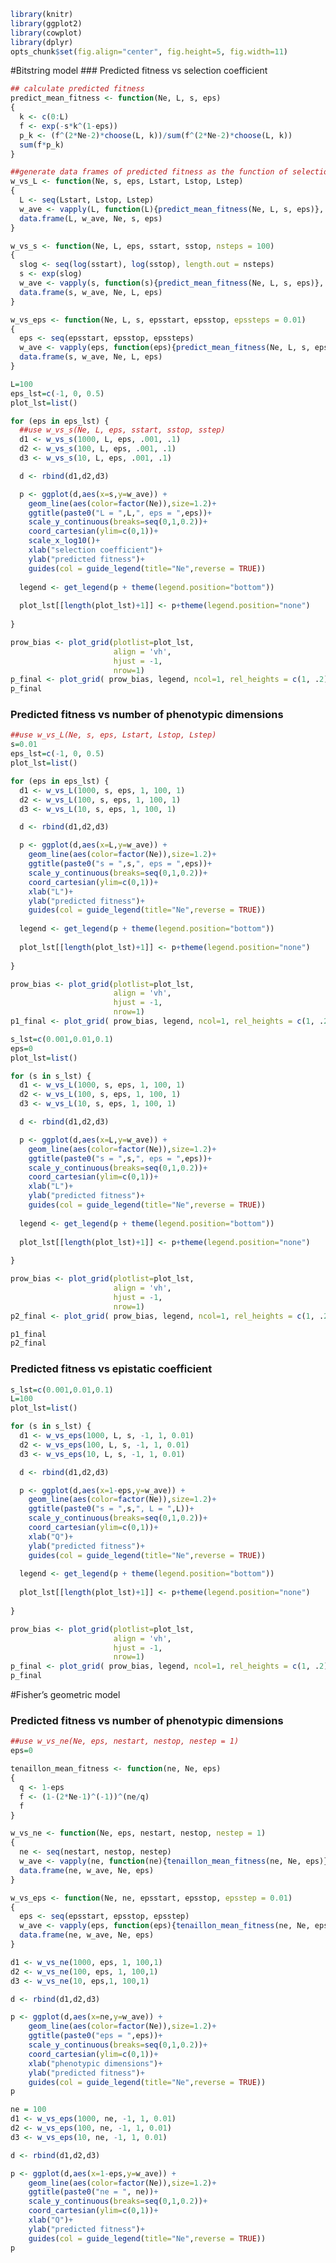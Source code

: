 ```r
library(knitr)
library(ggplot2)
library(cowplot)
library(dplyr)
opts_chunk$set(fig.align="center", fig.height=5, fig.width=11)
```

#Bitstring model
### Predicted fitness vs selection coefficient 

```r
## calculate predicted fitness
predict_mean_fitness <- function(Ne, L, s, eps)
{
  k <- c(0:L)
  f <- exp(-s*k^(1-eps))	
  p_k <- (f^(2*Ne-2)*choose(L, k))/sum(f^(2*Ne-2)*choose(L, k))
  sum(f*p_k)
}

##generate data frames of predicted fitness as the function of selection coefficient, ne, and number of classes
w_vs_L <- function(Ne, s, eps, Lstart, Lstop, Lstep)
{
  L <- seq(Lstart, Lstop, Lstep)
  w_ave <- vapply(L, function(L){predict_mean_fitness(Ne, L, s, eps)}, 1)
  data.frame(L, w_ave, Ne, s, eps)
}

w_vs_s <- function(Ne, L, eps, sstart, sstop, nsteps = 100)
{
  slog <- seq(log(sstart), log(sstop), length.out = nsteps)
  s <- exp(slog)
  w_ave <- vapply(s, function(s){predict_mean_fitness(Ne, L, s, eps)}, 1)
  data.frame(s, w_ave, Ne, L, eps)
}

w_vs_eps <- function(Ne, L, s, epsstart, epsstop, epssteps = 0.01)
{
  eps <- seq(epsstart, epsstop, epssteps)  
  w_ave <- vapply(eps, function(eps){predict_mean_fitness(Ne, L, s, eps)}, 1)
  data.frame(s, w_ave, Ne, L, eps)
}

L=100
eps_lst=c(-1, 0, 0.5)
plot_lst=list()

for (eps in eps_lst) {
  ##use w_vs_s(Ne, L, eps, sstart, sstop, sstep)
  d1 <- w_vs_s(1000, L, eps, .001, .1) 
  d2 <- w_vs_s(100, L, eps, .001, .1) 
  d3 <- w_vs_s(10, L, eps, .001, .1) 

  d <- rbind(d1,d2,d3) 

  p <- ggplot(d,aes(x=s,y=w_ave)) +
    geom_line(aes(color=factor(Ne)),size=1.2)+
    ggtitle(paste0("L = ",L,", eps = ",eps))+
    scale_y_continuous(breaks=seq(0,1,0.2))+
    coord_cartesian(ylim=c(0,1))+    
    scale_x_log10()+
    xlab("selection coefficient")+
    ylab("predicted fitness")+
    guides(col = guide_legend(title="Ne",reverse = TRUE))
  
  legend <- get_legend(p + theme(legend.position="bottom"))
  
  plot_lst[[length(plot_lst)+1]] <- p+theme(legend.position="none")
  
}

prow_bias <- plot_grid(plotlist=plot_lst,
                       align = 'vh',
                       hjust = -1,
                       nrow=1)
p_final <- plot_grid( prow_bias, legend, ncol=1, rel_heights = c(1, .2))
p_final

```


### Predicted fitness vs number of phenotypic dimensions 

```r
##use w_vs_L(Ne, s, eps, Lstart, Lstop, Lstep)
s=0.01
eps_lst=c(-1, 0, 0.5)
plot_lst=list()

for (eps in eps_lst) {
  d1 <- w_vs_L(1000, s, eps, 1, 100, 1) 
  d2 <- w_vs_L(100, s, eps, 1, 100, 1) 
  d3 <- w_vs_L(10, s, eps, 1, 100, 1) 

  d <- rbind(d1,d2,d3) 

  p <- ggplot(d,aes(x=L,y=w_ave)) +
    geom_line(aes(color=factor(Ne)),size=1.2)+
    ggtitle(paste0("s = ",s,", eps = ",eps))+
    scale_y_continuous(breaks=seq(0,1,0.2))+
    coord_cartesian(ylim=c(0,1))+
    xlab("L")+
    ylab("predicted fitness")+
    guides(col = guide_legend(title="Ne",reverse = TRUE))
  
  legend <- get_legend(p + theme(legend.position="bottom"))
  
  plot_lst[[length(plot_lst)+1]] <- p+theme(legend.position="none")
  
}

prow_bias <- plot_grid(plotlist=plot_lst,
                       align = 'vh',
                       hjust = -1,
                       nrow=1)
p1_final <- plot_grid( prow_bias, legend, ncol=1, rel_heights = c(1, .2))

s_lst=c(0.001,0.01,0.1)
eps=0
plot_lst=list()

for (s in s_lst) {
  d1 <- w_vs_L(1000, s, eps, 1, 100, 1) 
  d2 <- w_vs_L(100, s, eps, 1, 100, 1) 
  d3 <- w_vs_L(10, s, eps, 1, 100, 1) 

  d <- rbind(d1,d2,d3) 

  p <- ggplot(d,aes(x=L,y=w_ave)) +
    geom_line(aes(color=factor(Ne)),size=1.2)+
    ggtitle(paste0("s = ",s,", eps = ",eps))+
    scale_y_continuous(breaks=seq(0,1,0.2))+
    coord_cartesian(ylim=c(0,1))+
    xlab("L")+
    ylab("predicted fitness")+
    guides(col = guide_legend(title="Ne",reverse = TRUE))
  
  legend <- get_legend(p + theme(legend.position="bottom"))
  
  plot_lst[[length(plot_lst)+1]] <- p+theme(legend.position="none")
  
}

prow_bias <- plot_grid(plotlist=plot_lst,
                       align = 'vh',
                       hjust = -1,
                       nrow=1)
p2_final <- plot_grid( prow_bias, legend, ncol=1, rel_heights = c(1, .2))

p1_final
p2_final
```

### Predicted fitness vs epistatic coefficient

```r
s_lst=c(0.001,0.01,0.1)
L=100
plot_lst=list()

for (s in s_lst) {
  d1 <- w_vs_eps(1000, L, s, -1, 1, 0.01) 
  d2 <- w_vs_eps(100, L, s, -1, 1, 0.01)
  d3 <- w_vs_eps(10, L, s, -1, 1, 0.01) 

  d <- rbind(d1,d2,d3) 

  p <- ggplot(d,aes(x=1-eps,y=w_ave)) +
    geom_line(aes(color=factor(Ne)),size=1.2)+
    ggtitle(paste0("s = ",s,", L = ",L))+
    scale_y_continuous(breaks=seq(0,1,0.2))+
    coord_cartesian(ylim=c(0,1))+
    xlab("Q")+
    ylab("predicted fitness")+
    guides(col = guide_legend(title="Ne",reverse = TRUE))
  
  legend <- get_legend(p + theme(legend.position="bottom"))
  
  plot_lst[[length(plot_lst)+1]] <- p+theme(legend.position="none")
  
}

prow_bias <- plot_grid(plotlist=plot_lst,
                       align = 'vh',
                       hjust = -1,
                       nrow=1)
p_final <- plot_grid( prow_bias, legend, ncol=1, rel_heights = c(1, .2))
p_final
```

#Fisher's geometric model

### Predicted fitness vs number of phenotypic dimensions 
```r
##use w_vs_ne(Ne, eps, nestart, nestop, nestep = 1)
eps=0

tenaillon_mean_fitness <- function(ne, Ne, eps)
{
  q <- 1-eps
  f <- (1-(2*Ne-1)^(-1))^(ne/q)
  f
}

w_vs_ne <- function(Ne, eps, nestart, nestop, nestep = 1)
{
  ne <- seq(nestart, nestop, nestep)
  w_ave <- vapply(ne, function(ne){tenaillon_mean_fitness(ne, Ne, eps)}, 1)
  data.frame(ne, w_ave, Ne, eps)
}

w_vs_eps <- function(Ne, ne, epsstart, epsstop, epsstep = 0.01)
{
  eps <- seq(epsstart, epsstop, epsstep)
  w_ave <- vapply(eps, function(eps){tenaillon_mean_fitness(ne, Ne, eps)}, 1)
  data.frame(ne, w_ave, Ne, eps)
}

d1 <- w_vs_ne(1000, eps, 1, 100,1)
d2 <- w_vs_ne(100, eps, 1, 100,1)
d3 <- w_vs_ne(10, eps,1, 100,1)

d <- rbind(d1,d2,d3) 

p <- ggplot(d,aes(x=ne,y=w_ave)) +
    geom_line(aes(color=factor(Ne)),size=1.2)+
    ggtitle(paste0("eps = ",eps))+
    scale_y_continuous(breaks=seq(0,1,0.2))+
    coord_cartesian(ylim=c(0,1))+
    xlab("phenotypic dimensions")+
    ylab("predicted fitness")+
    guides(col = guide_legend(title="Ne",reverse = TRUE))
p

ne = 100
d1 <- w_vs_eps(1000, ne, -1, 1, 0.01)
d2 <- w_vs_eps(100, ne, -1, 1, 0.01)
d3 <- w_vs_eps(10, ne, -1, 1, 0.01)

d <- rbind(d1,d2,d3) 

p <- ggplot(d,aes(x=1-eps,y=w_ave)) +
    geom_line(aes(color=factor(Ne)),size=1.2)+
    ggtitle(paste0("ne = ", ne))+
    scale_y_continuous(breaks=seq(0,1,0.2))+
    coord_cartesian(ylim=c(0,1))+
    xlab("Q")+
    ylab("predicted fitness")+
    guides(col = guide_legend(title="Ne",reverse = TRUE))
p
```


